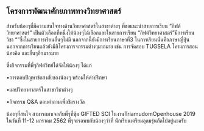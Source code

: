 
## โครงการพัฒนาศักยภาพทางวิทยาศาสตร์

สำหรับน้องๆที่มีความสนใจทางด้านวิทยาศาสตร์ในสาขาต่างๆ
พี่ขอแนะนำสายการเรียน “กิฟต์วิทยาศาสตร์”
เป็นตัวเลือกที่หนึ่งให้น้องๆได้เลือกและในสายการเรียน
“กิฟต์วิทยาศาสตร์”มีการเรียนวิชา “”ซึ่งในสายการเรียนอื่นๆไม่มี
นอกจากนี้ยังมีการเรียนภาษาที่3 ในการเรียนนั่นคือภาษาญี่ปุ่น
นอกจากการเรียนแล้วยังมีกิโครงการจกรรมต่างๆมากมาย เช่น การจัดสอบ TUGSELA
โครงการสอนน้องคิด และอื่นๆอีกมากมาย

ซึ่งกิจกรรมที่พี่ๆกิฟต์วิทย์ได้จัดให้น้องๆ ได้แก่

•การตอบปัญหาข้อสงสัยของน้องๆ พร้อมให้คำปรึกษา

•แลปวิทยาศาสตร์ในสาขาวิชาต่างๆ

•กิจกรรม Q&A ตอบคำถามเพื่อชิงรางวัล

น้องๆที่สนใจ สามารถมาเจอกับพี่ๆที่ซุ้ม
GIFTED SCI ในงานTriamudomOpenhouse 2019 ในวันที่ 11-12 มกราคม 2562
พี่ๆจะรอพบกับน้องๆว่าที่ นักเรียนเตรียมอุดมรุ่นถัดไปอยู่นะครับ

